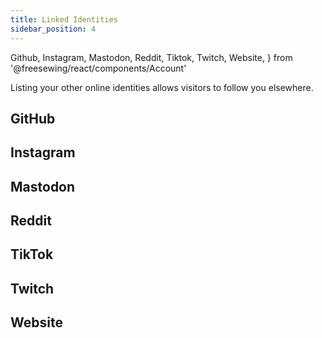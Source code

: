 ```yaml
---
title: Linked Identities
sidebar_position: 4
---
```


  Github,
  Instagram,
  Mastodon,
  Reddit,
  Tiktok,
  Twitch,
  Website,
} from '@freesewing/react/components/Account'

<DocusaurusDoc>
  <RoleBlock role="user">

Listing your other online identities allows visitors to follow you elsewhere.

## GitHub

<Github />

## Instagram

<Instagram />

## Mastodon

<Mastodon />

## Reddit

<Reddit />

## TikTok

<Tiktok />

## Twitch

<Twitch />

## Website

<Website />

  </RoleBlock>
</DocusaurusDoc>
